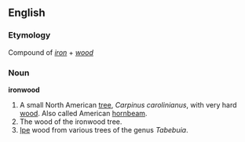 ==English==

===Etymology===
Compound of ''[[iron]]'' + ''[[wood]]''

===Noun===
'''ironwood'''

# A small North American [[tree]], ''Carpinus carolinianus'', with very hard [[wood]].  Also called American [[hornbeam]].
# The wood of the ironwood tree.
# [[Ipe]] wood from various trees of the genus ''Tabebuia''.